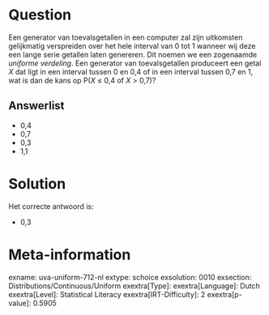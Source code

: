 Question
========

Een generator van toevalsgetallen in een computer zal zijn uitkomsten
gelijkmatig verspreiden over het hele interval van 0 tot 1 wanneer wij
deze een lange serie getallen laten genereren. Dit noemen we een
zogenaamde *uniforme verdeling*. Een generator van toevalsgetallen
produceert een getal *X* dat ligt in een interval tussen 0 en 0,4 of in
een interval tussen 0,7 en 1, wat is dan de kans op P(*X* ≤ 0,4 of *X*
\> 0,7)?

Answerlist
----------

* 0,4
* 0,7
* 0,3
* 1,1

Solution
========

Het correcte antwoord is: 

* 0,3

Meta-information
================
exname: uva-uniform-712-nl
extype: schoice
exsolution: 0010
exsection: Distributions/Continuous/Uniform
exextra[Type]: 
exextra[Language]: Dutch
exextra[Level]: Statistical Literacy
exextra[IRT-Difficulty]: 2
exextra[p-value]: 0.5905
